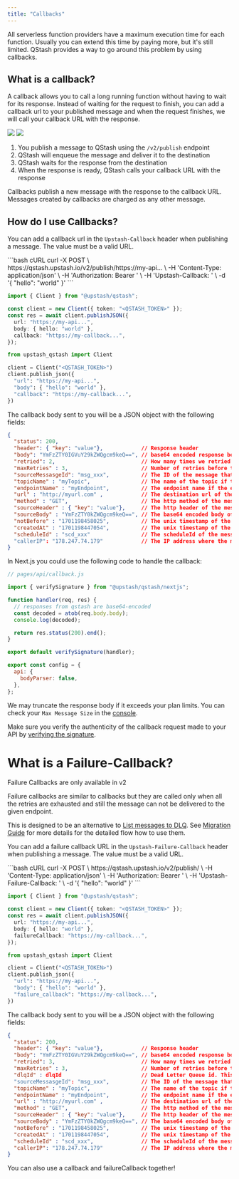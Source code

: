 ```yaml
---
title: "Callbacks"
---
```


All serverless function providers have a maximum execution time for each
function. Usually you can extend this time by paying more, but it's still
limited. QStash provides a way to go around this problem by using callbacks.

## What is a callback?

A callback allows you to call a long running function without having to wait for
its response. Instead of waiting for the request to finish, you can add a
callback url to your published message and when the request finishes, we will
call your callback URL with the response.


<img className="block h-32 dark:hidden" src="/img/qstash/callbacks.png" />
<img className="hidden h-40 dark:block" src="/img/qstash/callback_dark.png" />


1. You publish a message to QStash using the `/v2/publish` endpoint
2. QStash will enqueue the message and deliver it to the destination
3. QStash waits for the response from the destination
4. When the response is ready, QStash calls your callback URL with the response

Callbacks publish a new message with the response to the callback URL. Messages
created by callbacks are charged as any other message.

## How do I use Callbacks?

You can add a callback url in the `Upstash-Callback` header when publishing a
message. The value must be a valid URL.

<CodeGroup>
```bash cURL
curl -X POST \
  https://qstash.upstash.io/v2/publish/https://my-api... \
  -H 'Content-Type: application/json' \
  -H 'Authorization: Bearer <QSTASH_TOKEN>' \
  -H 'Upstash-Callback: <CALLBACK_URL>' \
  -d '{ "hello": "world" }'
```

```typescript Typescript
import { Client } from "@upstash/qstash";

const client = new Client({ token: "<QSTASH_TOKEN>" });
const res = await client.publishJSON({
  url: "https://my-api...",
  body: { hello: "world" },
  callback: "https://my-callback...",
});
```

```python Python
from upstash_qstash import Client

client = Client("<QSTASH_TOKEN>")
client.publish_json({
  "url": "https://my-api...",
  "body": { "hello": "world" },
  "callback": "https://my-callback...",
})
```
</CodeGroup>

The callback body sent to you will be a JSON object with the following fields:

```json
{
  "status": 200,
  "header": { "key": "value"},            // Response header
  "body": "YmFzZTY0IGVuY29kZWQgcm9keQ==", // base64 encoded response body
  "retried": 2,                           // How many times we retried to deliver the original message
  "maxRetries" : 3,                       // Number of retries before the message assumed to be failed to delivered.
  "sourceMessasgeId": "msg_xxx",          // The ID of the message that triggered the callback
  "topicName" : "myTopic",                // The name of the topic if the request was part of a topic
  "endpointName" : "myEndpoint",          // The endpoint name if the endpoint is given a name within a topic
  "url" : "http://myurl.com" ,            // The destination url of the message that triggered the callback
  "method" : "GET",                       // The http method of the message that triggered the callback
  "sourceHeader" : { "key": "value"},     // The http header of the message that triggered the callback
  "sourceBody" : "YmFzZTY0kZWQgcm9keQ==", // The base64 encoded body of the message that triggered the callback
  "notBefore" : "1701198458025",          // The unix timestamp of the message that triggered the callback is/will be delivered in milliseconds
  "createdAt" : "1701198447054",          // The unix timestamp of the message that triggered the callback is created in milliseconds
  "scheduleId" : "scd_xxx"                // The scheduleId of the message if the message is triggered by a schedule
  "callerIP": "178.247.74.179"            // The IP address where the message that triggered the callback is published from
}
```

In Next.js you could use the following code to handle the callback:

```js
// pages/api/callback.js

import { verifySignature } from "@upstash/qstash/nextjs";

function handler(req, res) {
  // responses from qstash are base64-encoded
  const decoded = atob(req.body.body);
  console.log(decoded);

  return res.status(200).end();
}

export default verifySignature(handler);

export const config = {
  api: {
    bodyParser: false,
  },
};
```

We may truncate the response body if it exceeds your plan limits. You can check
your `Max Message Size` in the
[console](https://console.upstash.com/qstash?tab=details).

Make sure you verify the authenticity of the callback request made to your API
by
[verifying the signature](/qstash/features/security/#request-signing-optional).

# What is a Failure-Callback?

<Info>Failure Callbacks are only available in v2</Info>

Failure callbacks are similar to callbacks but they are called only when all the retries are exhausted and still
the message can not be delivered to the given endpoint.

This is designed to be an alternative to [List messages to DLQ](/qstash/api/dlq/listMessages). See [Migration Guide](/qstash/migrating/v2#where-are-the-messages-in-v2) for more details for the detailed flow how to use them.

You can add a failure callback URL in the `Upstash-Failure-Callback` header when publishing a
message. The value must be a valid URL.

<CodeGroup>
```bash cURL
curl -X POST \
  https://qstash.upstash.io/v2/publish/<DESTINATION_URL> \
  -H 'Content-Type: application/json' \
  -H 'Authorization: Bearer <QSTASH_TOKEN>' \
  -H 'Upstash-Failure-Callback: <CALLBACK_URL>' \
  -d '{ "hello": "world" }'
```

```typescript Typescript
import { Client } from "@upstash/qstash";

const client = new Client({ token: "<QSTASH_TOKEN>" });
const res = await client.publishJSON({
  url: "https://my-api...",
  body: { hello: "world" },
  failureCallback: "https://my-callback...",
});
```

```python Python
from upstash_qstash import Client

client = Client("<QSTASH_TOKEN>")
client.publish_json({
  "url": "https://my-api...",
  "body": { "hello": "world" },
  "failure_callback": "https://my-callback...",
})
```
</CodeGroup>

The callback body sent to you will be a JSON object with the following fields:

```json
{
  "status": 200,
  "header": { "key": "value"},            // Response header
  "body": "YmFzZTY0IGVuY29kZWQgcm9keQ==", // base64 encoded response body
  "retried": 3,                           // How many times we retried to deliver the original message
  "maxRetries" : 3,                       // Number of retries before the message assumed to be failed to delivered.
  "dlqId" : dlqId                         // Dead Letter Queue id. This can be used to retrieve/remove the related message from DLQ.
  "sourceMessasgeId": "msg_xxx",          // The ID of the message that triggered the callback
  "topicName" : "myTopic",                // The name of the topic if the request was part of a topic
  "endpointName" : "myEndpoint",          // The endpoint name if the endpoint is given a name within a topic
  "url" : "http://myurl.com" ,            // The destination url of the message that triggered the callback
  "method" : "GET",                       // The http method of the message that triggered the callback
  "sourceHeader" : { "key": "value"},     // The http header of the message that triggered the callback
  "sourceBody" : "YmFzZTY0kZWQgcm9keQ==", // The base64 encoded body of the message that triggered the callback
  "notBefore" : "1701198458025",          // The unix timestamp of the message that triggered the callback is/will be delivered in milliseconds
  "createdAt" : "1701198447054",          // The unix timestamp of the message that triggered the callback is created in milliseconds
  "scheduleId" : "scd_xxx",               // The scheduleId of the message if the message is triggered by a schedule
  "callerIP": "178.247.74.179"            // The IP address where the message that triggered the callback is published from
}
```

You can also use a callback and failureCallback together!
